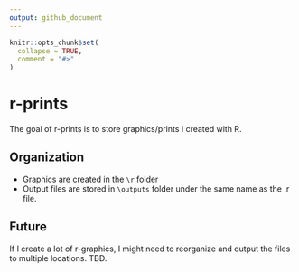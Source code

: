 ```yaml
---
output: github_document
---
```


<!-- README.md is generated from README.Rmd. Please edit that file -->

```r
knitr::opts_chunk$set(
  collapse = TRUE,
  comment = "#>"
)
```

# r-prints

<!-- badges: start -->
<!-- badges: end -->

The goal of r-prints is to store graphics/prints I created with R.

## Organization

* Graphics are created in the `\r` folder
* Output files are stored in `\outputs` folder under the same name as the .r file.

## Future

If I create a lot of r-graphics, I might need to reorganize and output the files to multiple locations. TBD.

